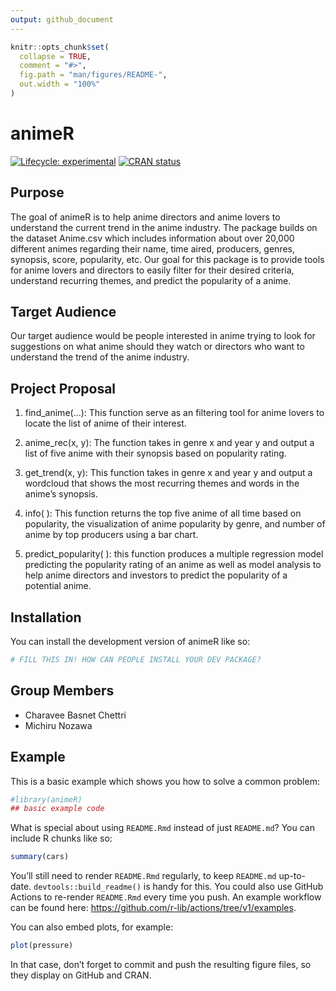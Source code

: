 ```yaml
---
output: github_document
---
```


<!-- README.md is generated from README.Rmd. Please edit that file -->

```r
knitr::opts_chunk$set(
  collapse = TRUE,
  comment = "#>",
  fig.path = "man/figures/README-",
  out.width = "100%"
)
```

# animeR

<!-- badges: start -->
[![Lifecycle: experimental](https://img.shields.io/badge/lifecycle-experimental-orange.svg)](https://lifecycle.r-lib.org/articles/stages.html#experimental)
[![CRAN status](https://www.r-pkg.org/badges/version/animeR)](https://CRAN.R-project.org/package=animeR)
<!-- badges: end -->

## Purpose 

The goal of animeR is to help anime directors and anime lovers to understand the current trend in the anime industry. The package builds on the dataset Anime.csv which includes information about over 20,000 different animes regarding their name, time aired, producers, genres, synopsis, score, popularity, etc. Our goal for this package is to provide tools for anime lovers and directors to easily filter for their desired criteria, understand recurring themes, and predict the popularity of a anime.

## Target Audience

Our target audience would be people interested in anime trying to look for suggestions on what anime should they watch or directors who want to understand the trend of the anime industry.

## Project Proposal

1) find_anime(...): This function serve as an filtering tool for anime lovers to locate the list of anime of their interest. 

2) anime_rec(x, y):  The function takes in genre x and year y and output a list of five anime with their synopsis based on popularity rating.

3) get_trend(x, y): This function takes in genre x and year y and output a wordcloud that shows the most recurring themes and words in the anime’s synopsis. 

4) info( ): This function returns the top five anime of all time based on popularity, the visualization of anime popularity by genre, and number of anime by top producers using a bar chart. 

5) predict_popularity( ): this function produces a multiple regression model predicting the popularity rating of an anime as well as model analysis to help anime directors and investors to predict the popularity of a potential anime. 

## Installation

You can install the development version of animeR like so:

``` r
# FILL THIS IN! HOW CAN PEOPLE INSTALL YOUR DEV PACKAGE?
```

## Group Members 

- Charavee Basnet Chettri 
- Michiru Nozawa

## Example

This is a basic example which shows you how to solve a common problem:

```r
#library(animeR)
## basic example code
```

What is special about using `README.Rmd` instead of just `README.md`? You can include R chunks like so:

```r
summary(cars)
```

You'll still need to render `README.Rmd` regularly, to keep `README.md` up-to-date. `devtools::build_readme()` is handy for this. You could also use GitHub Actions to re-render `README.Rmd` every time you push. An example workflow can be found here: <https://github.com/r-lib/actions/tree/v1/examples>.

You can also embed plots, for example:

```r
plot(pressure)
```

In that case, don't forget to commit and push the resulting figure files, so they display on GitHub and CRAN.
